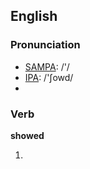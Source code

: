 ==English==

{{rank|whatever|reach|secret|671|showed|ancient|parts|getting}}

=== Pronunciation ===
*[[w:SAMPA|SAMPA]]: /'/
*[[w:IPA|IPA]]: /'ʃowd/
*{{audio|en-us-showed.ogg|Audio (US)}}

===Verb===
'''showed'''
# {{simple past of|show}}
